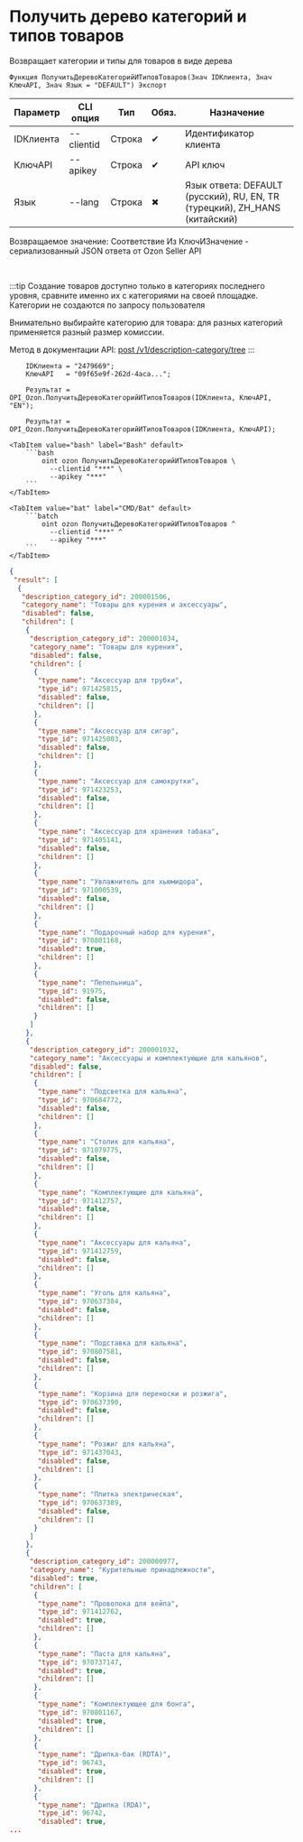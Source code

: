 ﻿---
sidebar_position: 1
---


# Получить дерево категорий и типов товаров
 Возвращает категории и типы для товаров в виде дерева



`Функция ПолучитьДеревоКатегорийИТиповТоваров(Знач IDКлиента, Знач КлючAPI, Знач Язык = "DEFAULT") Экспорт`

  | Параметр | CLI опция | Тип | Обяз. | Назначение |
  |-|-|-|-|-|
  | IDКлиента | --clientid | Строка | &#x2714; | Идентификатор клиента |
  | КлючAPI | --apikey | Строка | &#x2714; | API ключ |
  | Язык | --lang | Строка | &#x2716; | Язык ответа: DEFAULT (русский), RU, EN, TR (турецкий), ZH_HANS (китайский) |

  
  Возвращаемое значение:   Соответствие Из КлючИЗначение - сериализованный JSON ответа от Ozon Seller API

<br/>

:::tip
Создание товаров доступно только в категориях последнего уровня, сравните именно их с категориями на своей площадке. Категории не создаются по запросу пользователя

Внимательно выбирайте категорию для товара: для разных категорий применяется разный размер комиссии.

Метод в документации API: [post /v1/description-category/tree](https://docs.ozon.ru/api/seller/#operation/DescriptionCategoryAPI_GetTree)
:::
<br/>



```bsl title="Пример использования для 1С:Предприятие/OneScript"
    IDКлиента = "2479669";
    КлючAPI   = "09f65e9f-262d-4aca...";

    Результат = OPI_Ozon.ПолучитьДеревоКатегорийИТиповТоваров(IDКлиента, КлючAPI, "EN");

    Результат = OPI_Ozon.ПолучитьДеревоКатегорийИТиповТоваров(IDКлиента, КлючAPI);
```
    

 <Tabs>
  
    <TabItem value="bash" label="Bash" default>
        ```bash
            oint ozon ПолучитьДеревоКатегорийИТиповТоваров \
              --clientid "***" \
              --apikey "***"
        ```
    </TabItem>
  
    <TabItem value="bat" label="CMD/Bat" default>
        ```batch
            oint ozon ПолучитьДеревоКатегорийИТиповТоваров ^
              --clientid "***" ^
              --apikey "***"
        ```
    </TabItem>
</Tabs>


```json title="Результат"
{
 "result": [
  {
   "description_category_id": 200001506,
   "category_name": "Товары для курения и аксессуары",
   "disabled": false,
   "children": [
    {
     "description_category_id": 200001034,
     "category_name": "Товары для курения",
     "disabled": false,
     "children": [
      {
       "type_name": "Аксессуар для трубки",
       "type_id": 971425815,
       "disabled": false,
       "children": []
      },
      {
       "type_name": "Аксессуар для сигар",
       "type_id": 971425003,
       "disabled": false,
       "children": []
      },
      {
       "type_name": "Аксессуар для самокрутки",
       "type_id": 971423253,
       "disabled": false,
       "children": []
      },
      {
       "type_name": "Аксессуар для хранения табака",
       "type_id": 971405141,
       "disabled": false,
       "children": []
      },
      {
       "type_name": "Увлажнитель для хьюмидора",
       "type_id": 971000539,
       "disabled": false,
       "children": []
      },
      {
       "type_name": "Подарочный набор для курения",
       "type_id": 970801168,
       "disabled": true,
       "children": []
      },
      {
       "type_name": "Пепельница",
       "type_id": 91975,
       "disabled": false,
       "children": []
      }
     ]
    },
    {
     "description_category_id": 200001032,
     "category_name": "Аксессуары и комплектующие для кальянов",
     "disabled": false,
     "children": [
      {
       "type_name": "Подсветка для кальяна",
       "type_id": 970684772,
       "disabled": false,
       "children": []
      },
      {
       "type_name": "Столик для кальяна",
       "type_id": 971079775,
       "disabled": false,
       "children": []
      },
      {
       "type_name": "Комплектующие для кальяна",
       "type_id": 971412757,
       "disabled": false,
       "children": []
      },
      {
       "type_name": "Аксессуары для кальяна",
       "type_id": 971412759,
       "disabled": false,
       "children": []
      },
      {
       "type_name": "Уголь для кальяна",
       "type_id": 970637384,
       "disabled": false,
       "children": []
      },
      {
       "type_name": "Подставка для кальяна",
       "type_id": 970807581,
       "disabled": false,
       "children": []
      },
      {
       "type_name": "Корзина для переноски и розжига",
       "type_id": 970637390,
       "disabled": false,
       "children": []
      },
      {
       "type_name": "Розжиг для кальяна",
       "type_id": 971437043,
       "disabled": false,
       "children": []
      },
      {
       "type_name": "Плитка электрическая",
       "type_id": 970637389,
       "disabled": false,
       "children": []
      }
     ]
    },
    {
     "description_category_id": 200000977,
     "category_name": "Курительные принадлежности",
     "disabled": true,
     "children": [
      {
       "type_name": "Проволока для вейпа",
       "type_id": 971412762,
       "disabled": true,
       "children": []
      },
      {
       "type_name": "Паста для кальяна",
       "type_id": 970737147,
       "disabled": true,
       "children": []
      },
      {
       "type_name": "Комплектующее для бонга",
       "type_id": 970801167,
       "disabled": true,
       "children": []
      },
      {
       "type_name": "Дрипка-бак (RDTA)",
       "type_id": 96743,
       "disabled": true,
       "children": []
      },
      {
       "type_name": "Дрипка (RDA)",
       "type_id": 96742,
       "disabled": true,
...
```
